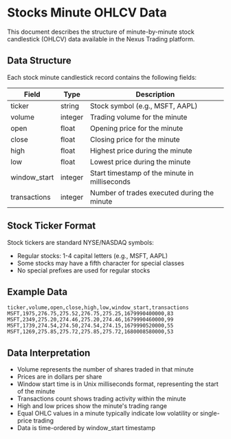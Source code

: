 # Stocks Minute OHLCV Data

This document describes the structure of minute-by-minute stock candlestick (OHLCV) data available in the Nexus Trading platform.

## Data Structure

Each stock minute candlestick record contains the following fields:

| Field         | Type    | Description                                    |
|---------------|---------|------------------------------------------------|
| ticker        | string  | Stock symbol (e.g., MSFT, AAPL)               |
| volume        | integer | Trading volume for the minute                  |
| open          | float   | Opening price for the minute                   |
| close         | float   | Closing price for the minute                   |
| high          | float   | Highest price during the minute                |
| low           | float   | Lowest price during the minute                 |
| window_start  | integer | Start timestamp of the minute in milliseconds  |
| transactions  | integer | Number of trades executed during the minute    |

## Stock Ticker Format

Stock tickers are standard NYSE/NASDAQ symbols:
- Regular stocks: 1-4 capital letters (e.g., MSFT, AAPL)
- Some stocks may have a fifth character for special classes
- No special prefixes are used for regular stocks

## Example Data

```csv
ticker,volume,open,close,high,low,window_start,transactions
MSFT,1975,276.75,275.52,276.75,275.25,1679990400000,83
MSFT,2349,275.20,274.46,275.20,274.46,1679990460000,99
MSFT,1739,274.54,274.50,274.54,274.15,1679990520000,55
MSFT,1269,275.85,275.72,275.85,275.72,1680008580000,53
```

## Data Interpretation

- Volume represents the number of shares traded in that minute
- Prices are in dollars per share
- Window start time is in Unix milliseconds format, representing the start of the minute
- Transactions count shows trading activity within the minute
- High and low prices show the minute's trading range
- Equal OHLC values in a minute typically indicate low volatility or single-price trading
- Data is time-ordered by window_start timestamp
